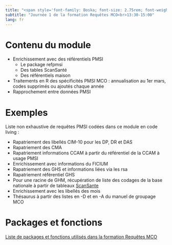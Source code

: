 ```yaml
---
title: "<span style='font-family: Boska; font-size: 2.75rem; font-weight: 800;'>Enrichissement des données PMSI MCO</span>"
subtitle: "Journée 1 de la formation Requêtes MCO<br>13:30-15:00"
lang: fr
---
```


# Contenu du module  

-   Enrichissement avec des référentiels PMSI
    -   Le package refpmsi
    -   Des tables ScanSanté
    -   Des référentiels maison
-   Traitements en R des spécificités PMSI MCO : annualisation au 1er mars, codes supprimés ou ajoutés chaque année
-   Rapprochement entre données PMSI  

# Exemples

Liste non exhaustive de requêtes PMSI codées dans ce module en code living :  

-   Rapatriement des libellés CIM-10 pour les DP, DR et DAS  
-   Rapatriement des CMA  
-   Rapatriement informations CCAM à partir du référentiel de la CCAM à usage PMSI  
-   Enrichissement avec informations du FICIUM
-   Rapatriement des GHS et informations liées via les rsa
-   Rapatriement référentiel GHS
-   Pour une racine de GHM, récupération de liste des codages de la base nationale à partir de tableaux [ScanSante](https://www.scansante.fr/)
-   Enrichissement avec les libellés des mois  
-   Thésaurus à partir des listes en -D et en -A du manuel de groupage MCO  

# Packages et fonctions

[Liste de packages et fonctions utilisés dans la formation Requêtes MCO](../package_function_mco.qmd)
